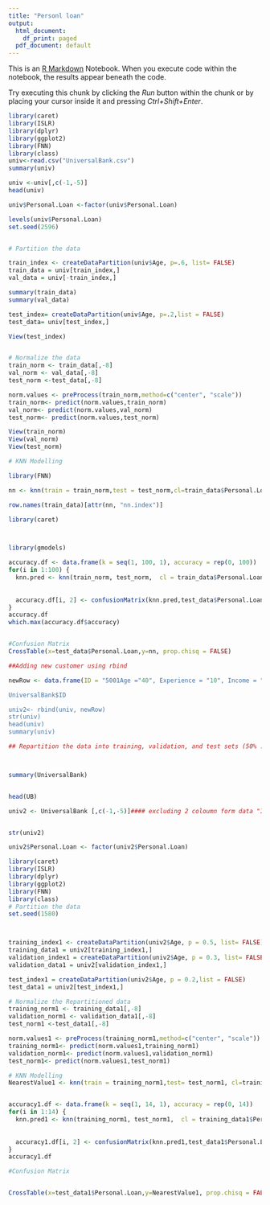 ---
title: "Personl loan"
output:
  html_document:
    df_print: paged
  pdf_document: default
---

This is an [R Markdown](http://rmarkdown.rstudio.com) Notebook. When you execute code within the notebook, the results appear beneath the code. 

Try executing this chunk by clicking the *Run* button within the chunk or by placing your cursor inside it and pressing *Ctrl+Shift+Enter*. 

```{r}

library(caret)
library(ISLR)
library(dplyr)
library(ggplot2)
library(FNN)
library(class)
univ<-read.csv("UniversalBank.csv")
summary(univ)

univ <-univ[,c(-1,-5)]
head(univ)

univ$Personal.Loan <-factor(univ$Personal.Loan)

levels(univ$Personal.Loan)
set.seed(2596)


# Partition the data

train_index <- createDataPartition(univ$Age, p=.6, list= FALSE)
train_data = univ[train_index,]
val_data = univ[-train_index,]

summary(train_data)
summary(val_data)

test_index= createDataPartition(univ$Age, p=.2,list = FALSE)
test_data= univ[test_index,]

View(test_index)


# Normalize the data
train_norm <- train_data[,-8]
val_norm <- val_data[,-8]
test_norm <-test_data[,-8]

norm.values <- preProcess(train_norm,method=c("center", "scale"))
train_norm<- predict(norm.values,train_norm)
val_norm<- predict(norm.values,val_norm)
test_norm<- predict(norm.values,test_norm)

View(train_norm)
View(val_norm)
View(test_norm)

# KNN Modelling

library(FNN)

nn <- knn(train = train_norm,test = test_norm,cl=train_data$Personal.Loan,k=15,prob = TRUE)

row.names(train_data)[attr(nn, "nn.index")]

library(caret)



library(gmodels)

accuracy.df <- data.frame(k = seq(1, 100, 1), accuracy = rep(0, 100))
for(i in 1:100) {
  knn.pred <- knn(train_norm, test_norm,  cl = train_data$Personal.Loan, k = i)
  
  
  accuracy.df[i, 2] <- confusionMatrix(knn.pred,test_data$Personal.Loan)$overall[1] 
}
accuracy.df
which.max(accuracy.df$accuracy)


#Confusion Matrix
CrossTable(x=test_data$Personal.Loan,y=nn, prop.chisq = FALSE)


```


```{r}
##Adding new customer using rbind

newRow <- data.frame(ID = "5001Age ="40", Experience = "10", Income = "84", Family = "2", CCAvg = "2", Education = "1", Mortgage = "0",Personal.Loan = "1", Securities.Account = "0" ,CD.Account = "0" ,Online = "1", CreditCard = "1" )

UniversalBank$ID

univ2<- rbind(univ, newRow)
str(univ)
head(univ)
summary(univ)
```

```{r}
## Repartition the data into training, validation, and test sets (50% : 30% : 20%)



summary(UniversalBank)


head(UB)

univ2 <- UniversalBank [,c(-1,-5)]#### excluding 2 coloumn form data "ID" and "Zip Code"


str(univ2)

univ2$Personal.Loan <- factor(univ2$Personal.Loan)

library(caret)
library(ISLR)
library(dplyr)
library(ggplot2)
library(FNN)
library(class)
# Partition the data
set.seed(1580)



training_index1 <- createDataPartition(univ2$Age, p = 0.5, list= FALSE)
training_data1 = univ2[training_index1,]
validation_index1 = createDataPartition(univ2$Age, p = 0.3, list= FALSE)
validation_data1 = univ2[validation_index1,]

test_index1 = createDataPartition(univ2$Age, p = 0.2,list = FALSE)
test_data1 = univ2[test_index1,]

# Normalize the Repartitioned data
training_norm1 <- training_data1[,-8]
validation_norm1 <- validation_data1[,-8]
test_norm1 <-test_data1[,-8]

norm.values1 <- preProcess(training_norm1,method=c("center", "scale"))
training_norm1<- predict(norm.values1,training_norm1)
validation_norm1<- predict(norm.values1,validation_norm1)
test_norm1<- predict(norm.values1,test_norm1)

# KNN Modelling
NearestValue1 <- knn(train = training_norm1,test= test_norm1, cl=training_data1$Personal.Loan, k=1, prob = TRUE)


accuracy1.df <- data.frame(k = seq(1, 14, 1), accuracy = rep(0, 14))
for(i in 1:14) {
  knn.pred1 <- knn(training_norm1, test_norm1,  cl = training_data1$Personal.Loan, k = i)
  
  
  accuracy1.df[i, 2] <- confusionMatrix(knn.pred1,test_data1$Personal.Loan)$overall[1] 
}
accuracy1.df

#Confusion Matrix


CrossTable(x=test_data1$Personal.Loan,y=NearestValue1, prop.chisq = FALSE)
```

